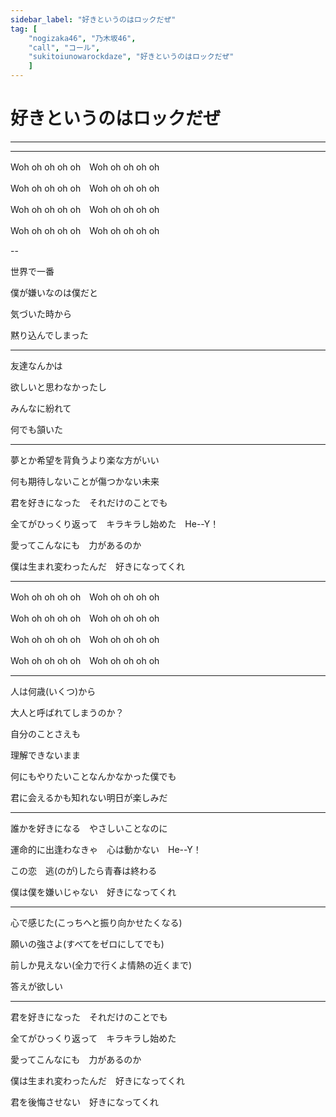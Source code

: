 ```yaml
---
sidebar_label: "好きというのはロックだぜ"
tag: [
    "nogizaka46", "乃木坂46",
    "call", "コール",
    "sukitoiunowarockdaze", "好きというのはロックだぜ"
    ]
---
```


# 好きというのはロックだぜ

---

<SpotifyCard id="6f1LJZaDkuzZoG2Ivb3HXQ" />

<YouTubeCard id="CSLYbwe9JEo" />

---


Woh oh oh oh oh　<Call>Woh oh oh oh oh</Call>

Woh oh oh oh oh　<Call>Woh oh oh oh oh</Call>

Woh oh oh oh oh　<Call>Woh oh oh oh oh</Call>

Woh oh oh oh oh　<Call>Woh oh oh oh oh</Call>

--

世界で一番　<OrReMo />

僕が嫌いなのは僕だと　<SuperCute />

気づいた時から　<OrReMo />

黙り込んでしまった　<SuperCute />

---

友達なんかは　<OrReMo />

欲しいと思わなかったし　<SuperCute />

みんなに紛れて　<OrReMo />

何でも頷いた　<SuperCute />

---

夢とか希望を背負うより楽な方がいい <OrHey count="4" />

何も期待しないことが傷つかない未来
 
君を好きになった　それだけのことでも

全てがひっくり返って　キラキラし始めた　<Call>He--Y！</Call> <Hey count="4" />

愛ってこんなにも　力があるのか

僕は生まれ変わったんだ　好きになってくれ
 
---

Woh oh oh oh oh　<Call>Woh oh oh oh oh</Call>

Woh oh oh oh oh　<Call>Woh oh oh oh oh</Call>

Woh oh oh oh oh　<Call>Woh oh oh oh oh</Call>

Woh oh oh oh oh　<Call>Woh oh oh oh oh</Call>

---

人は何歳(いくつ)から　<OrReMo />

大人と呼ばれてしまうのか？　<SuperCute />

自分のことさえも　<OrReMo />

理解できないまま　<SuperCute />
 
何にもやりたいことなんかなかった僕でも　<OrHey count="4" />

君に会えるかも知れない明日が楽しみだ
 
---

誰かを好きになる　やさしいことなのに

運命的に出逢わなきゃ　心は動かない　<Call>He--Y！</Call> <Hey count="4" />

この恋　逃(のが)したら青春は終わる

僕は僕を嫌いじゃない　好きになってくれ
 
---

心で感じた(こっちへと振り向かせたくなる)

願いの強さよ(すべてをゼロにしてでも)

前しか見えない(全力で行くよ情熱の近くまで)

答えが欲しい

---

君を好きになった　それだけのことでも

全てがひっくり返って　キラキラし始めた

愛ってこんなにも　力があるのか

僕は生まれ変わったんだ　好きになってくれ

君を後悔させない　好きになってくれ
